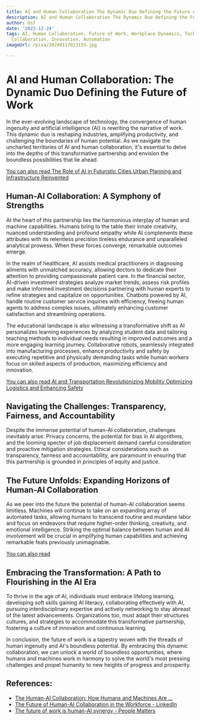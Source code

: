 ```yaml
---
title: AI and Human Collaboration The Dynamic Duo Defining the Future of Work
description: AI and Human Collaboration The Dynamic Duo Defining the Future of Work
author: Usf
date: '2023-12-24'
tags: AI, Human Collaboration, Future of Work, Workplace Dynamics, Technology Integration,
  Collaboration, Innovation, Automation
imageUrl: /pixa/20240117013155.jpg

---
```

# AI and Human Collaboration: The Dynamic Duo Defining the Future of  Work

In the ever-evolving landscape of technology, the convergence of human ingenuity and artificial  intelligence (AI) is rewriting the  narrative of work. This dynamic duo is reshaping industries, amplifying productivity, and challenging the boundaries  of human potential. As  we navigate the uncharted territories  of AI and  human collaboration, it's essential to delve  into the  depths of this  transformative partnership and envision the boundless possibilities that lie ahead.

[You can also read The Role of AI in Futuristic  Cities Urban Planning and  Infrastructure Reinvented](The%20Role%20of%20AI%20in%20Futuristic%20Cities%20Urban%20Planning%20and%20Infrastructure%20Reinvented)


## Human-AI Collaboration: A  Symphony of Strengths

At the heart of this  partnership lies the harmonious interplay of human and machine capabilities. Humans bring  to the table their innate creativity, nuanced understanding and profound  empathy while AI complements these attributes with its relentless precision tireless endurance and unparalleled analytical prowess.  When these forces converge, remarkable outcomes emerge.

In  the  realm of healthcare, AI assists medical practitioners in  diagnosing ailments with unmatched accuracy, allowing doctors to dedicate their attention to providing compassionate patient  care. In the financial sector, AI-driven investment strategies analyze market trends, assess  risk profiles and  make informed investment decisions partnering with human experts to  refine strategies and capitalize on opportunities. Chatbots powered by AI, handle routine customer service inquiries with efficiency, freeing human agents to address complex issues, ultimately enhancing customer satisfaction  and streamlining operations.

The educational landscape is  also witnessing a transformative shift as  AI personalizes learning  experiences by analyzing student data and tailoring teaching methods to individual needs resulting in improved outcomes and a  more engaging  learning journey. Collaborative  robots, seamlessly integrated into manufacturing processes, enhance  productivity and  safety by executing repetitive and physically demanding tasks while human  workers focus on  skilled aspects of production, maximizing efficiency and innovation.

[You  can also read AI and Transportation  Revolutionizing Mobility Optimizing Logistics and  Enhancing  Safety](AI%20and%20Transportation%20Revolutionizing%20Mobility%2C%20Optimizing%20Logistics%2C%20and%20Enhancing%20Safety)


## Navigating the Challenges: Transparency, Fairness, and Accountability

Despite the immense potential of human-AI collaboration, challenges  inevitably arise. Privacy concerns, the potential for bias in  AI algorithms, and the looming specter of job displacement demand careful consideration and proactive  mitigation strategies. Ethical considerations such  as transparency,  fairness and accountability, are paramount in  ensuring that this partnership is grounded in principles of equity and justice.

##  The Future Unfolds: Expanding Horizons of Human-AI Collaboration

As we peer into the future the potential of human-AI collaboration seems limitless. Machines will continue  to take on an expanding array of automated tasks, allowing humans to transcend routine and mundane labor and  focus on endeavors that require higher-order thinking, creativity,  and emotional intelligence. Striking the optimal balance between human and AI involvement will be crucial in amplifying human capabilities and achieving remarkable feats previously unimaginable.

[You can  also read ]()


## Embracing the Transformation: A Path  to Flourishing in the AI Era

To thrive in the age of AI, individuals must embrace lifelong learning, developing soft skills gaining AI literacy, collaborating effectively with AI, pursuing interdisciplinary expertise  and actively networking to stay abreast of the latest advancements. Organizations too, must adapt their structures cultures, and strategies to accommodate this transformative partnership, fostering a culture of innovation and continuous learning.

In conclusion, the future of work is a tapestry  woven with the threads of human ingenuity and AI's boundless  potential. By embracing this dynamic collaboration, we can unlock a world of boundless opportunities, where humans and machines work  in harmony to solve the world's  most pressing challenges and propel humanity to new heights of progress and prosperity.

## References:
- [The Human-AI Collaboration: How Humans and Machines Are ...](https://russewell.medium.com/the-human-ai-collaboration-how-humans-and-machines-are-working-together-e2cdc9b36a2f)
- [The Future of Human-AI Collaboration in the Workforce - LinkedIn](https://www.linkedin.com/pulse/ai-empowers-replaces-future-human-ai-collaboration-karthik)
- [The future of work is human-AI synergy - People Matters](https://www.peoplematters.in/article/training-development/the-future-of-work-is-human-ai-collaboration-39103)
